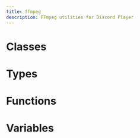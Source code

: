 ```yaml
---
title: ffmpeg
description: FFmpeg utilities for Discord Player
---
```


# Classes

<Cards>
  <Card title="FFmpeg" description="Docs for class FFmpeg" href="/api/ffmpeg/classes/FFmpeg" />
</Cards>

# Types

<Cards><Card title="FFmpegOptions" description="Docs for type FFmpegOptions" href="/api/ffmpeg/types/FFmpegOptions" />

<Card title="FFmpegSource" description="Docs for type FFmpegSource" href="/api/ffmpeg/types/FFmpegSource" />

<Card
  title="ResolvedFFmpegSource"
  description="Docs for type ResolvedFFmpegSource"
  href="/api/ffmpeg/types/ResolvedFFmpegSource"
/>

<Card title="ArgPrimitive" description="Docs for type ArgPrimitive" href="/api/ffmpeg/types/ArgPrimitive" />

<Card title="FFmpegCallback" description="Docs for type FFmpegCallback" href="/api/ffmpeg/types/FFmpegCallback" />

<Card title="FFmpegLib" description="Docs for type FFmpegLib" href="/api/ffmpeg/types/FFmpegLib" /></Cards>

# Functions

<Cards>
  <Card
    title="createFFmpegArgs"
    description="Create FFmpeg arguments from an object."
    href="/api/ffmpeg/functions/createFFmpegArgs"
  />
</Cards>

# Variables

<Cards>
  <Card title="version" description="Docs for variable version" href="/api/ffmpeg/variables/version" />
</Cards>
